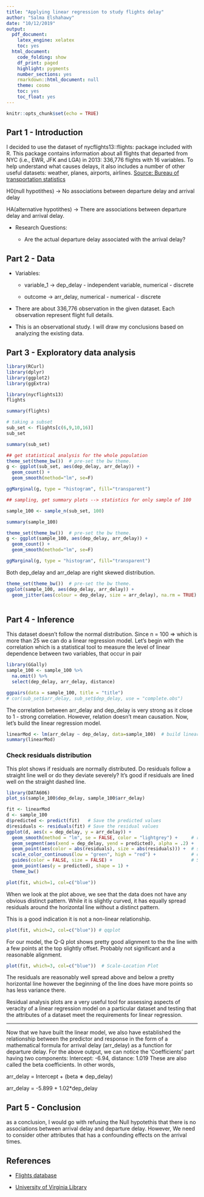 ```yaml
---
title: "Applying linear regression to study flights delay"
author: "Salma Elshahawy"
date: "10/12/2019"
output:
  pdf_document:
    latex_engine: xelatex
    toc: yes
  html_document:
    code_folding: show
    df_print: paged
    highlight: pygments
    number_sections: yes
    rmarkdown::html_document: null
    theme: cosmo
    toc: yes
    toc_float: yes
---
```


```r
knitr::opts_chunk$set(echo = TRUE)
```

## Part 1 - Introduction

I decided to use the dataset of nycflights13::flights: package included with R. This package contains information about all flights that departed from NYC (i.e., EWR, JFK and LGA) in 2013: 336,776 flights with 16 variables. To help understand what causes delays, it also includes a number of other useful datasets: weather, planes, airports, airlines. [Source: Bureau of transportation statistics](http://www.transtats.bts.gov/DL_SelectFields.asp?Table_ID=236)

H0(null hypotithes) -> No associations between departure delay and arrival delay

HA(alternative hypotithes) -> There are associations between departure delay and arrival delay.

+ Research Questions:

  + Are the actual departure delay associated with the arrival delay? 



## Part 2 - Data

+ Variables:

  + variable_1 -> dep_delay - independent variable, numerical - discrete

  + outcome -> arr_delay, numerical - numerical - discrete

+ There are about 336,776 observation in the given dataset. Each observation represent flight full details.

+ This is an observational study. I will draw my conclusions based on analyzing the existing data.


## Part 3 - Exploratory data analysis

```r
library(RCurl)
library(dplyr)
library(ggplot2)
library(ggExtra)

library(nycflights13)
flights
```


```r
summary(flights)
```



```r

# taking a subset
sub_set <- flights[c(6,9,10,16)]
sub_set

summary(sub_set)
```

```r
## get statistical analysis for the whole population 
theme_set(theme_bw())  # pre-set the bw theme.
g <- ggplot(sub_set, aes(dep_delay, arr_delay)) + 
  geom_count() + 
  geom_smooth(method="lm", se=F)

ggMarginal(g, type = "histogram", fill="transparent")
```


```r

## sampling, get summary plots --> statistics for only sample of 100

sample_100 <- sample_n(sub_set, 100)

summary(sample_100)

theme_set(theme_bw())  # pre-set the bw theme.
g <- ggplot(sample_100, aes(dep_delay, arr_delay)) + 
  geom_count() + 
  geom_smooth(method="lm", se=F)

ggMarginal(g, type = "histogram", fill="transparent")
```

Both dep_delay and arr_delap are right skewed distribution. 


```r

theme_set(theme_bw())  # pre-set the bw theme.
ggplot(sample_100, aes(dep_delay, arr_delay)) + 
  geom_jitter(aes(colour = dep_delay, size = arr_delay), na.rm = TRUE) 
  
```



## Part 4 - Inference


This dataset doesn't follow the normal distribution. Since n = 100 => which is more than 25 we can do a linear regression model. Let's begin with the correlation which is a statistical tool to measure the level of linear dependence between two variables, that occur in pair  

```r
library(GGally)
sample_100 <- sample_100 %>%
  na.omit() %>%
  select(dep_delay, arr_delay, distance)

ggpairs(data = sample_100, title = "title")
# cor(sub_set$arr_delay, sub_set$dep_delay, use = "complete.obs")
```

The correlation between arr_delay and dep_delay is very strong as it close to 1 - strong correlation. However, relation doesn't mean causation. Now, let's build the linear regression model.

```r
linearMod <- lm(arr_delay ~ dep_delay, data=sample_100)  # build linear regression model on full data
summary(linearMod)
```

### Check residuals distribution

This plot shows if residuals are normally distributed. Do residuals follow a straight line well or do they deviate severely? It’s good if residuals are lined well on the straight dashed line. 


```r
library(DATA606)
plot_ss(sample_100$dep_delay, sample_100$arr_delay)
```



```r
fit <- linearMod
d <- sample_100
d$predicted <- predict(fit)   # Save the predicted values
d$residuals <- residuals(fit) # Save the residual values
ggplot(d, aes(x = dep_delay, y = arr_delay)) +
  geom_smooth(method = "lm", se = FALSE, color = "lightgrey") +     # regression line  
  geom_segment(aes(xend = dep_delay, yend = predicted), alpha = .2) +      # draw line from point to line
  geom_point(aes(color = abs(residuals), size = abs(residuals))) +  # size of the points
  scale_color_continuous(low = "green", high = "red") +             # colour of the points mapped to residual size - green smaller, red larger
  guides(color = FALSE, size = FALSE) +                             # Size legend removed
  geom_point(aes(y = predicted), shape = 1) +
  theme_bw()
```

```r
plot(fit, which=1, col=c("blue"))
```

When we look at the plot above, we see that the data does not have any obvious distinct pattern. While it is slightly curved, it has equally spread residuals around the horizontal line without a distinct pattern.

This is a good indication it is not a non-linear relationship.


```r
plot(fit, which=2, col=c("blue")) # qqplot
```

For our model, the Q-Q plot shows pretty good alignment to the the line with a few points at the top slightly offset. Probably not significant and a reasonable alignment.

```r
plot(fit, which=3, col=c("blue"))  # Scale-Location Plot
```

The residuals are reasonably well spread above and below a pretty horizontal line however the beginning of the line does have more points so has less variance there.

Residual analysis plots are a very useful tool for assessing aspects of veracity of a linear regression model on a particular dataset and testing that the attributes of a dataset meet the requirements for linear regression. 

******************************

Now that we have built the linear model, we also have established the relationship between the predictor and response in the form of a mathematical formula for arrival delay (arr_delay) as a function for departure delay. For the above output, we can notice the ‘Coefficients’ part having two components: Intercept: -6.94, distance: 1.019 These are also called the beta coefficients. In other words,

arr_delay = Intercept + (beta ∗ dep_delay)

arr_delay = -5.899 + 1.02*dep_delay


## Part 5 - Conclusion

as a conclusion, I would go with refusing the Null hypotethis that there is no associations between arrival delay and departure delay. However, We need to consider other attributes that has a confounding effects on the arrival times.

## References

+ [Flights database](http://blog.rstudio.org/2014/07/23/new-data-packages/)

+ [University of Virginia Library](http://data.library.virginia.edu/diagnostic-plots/)
